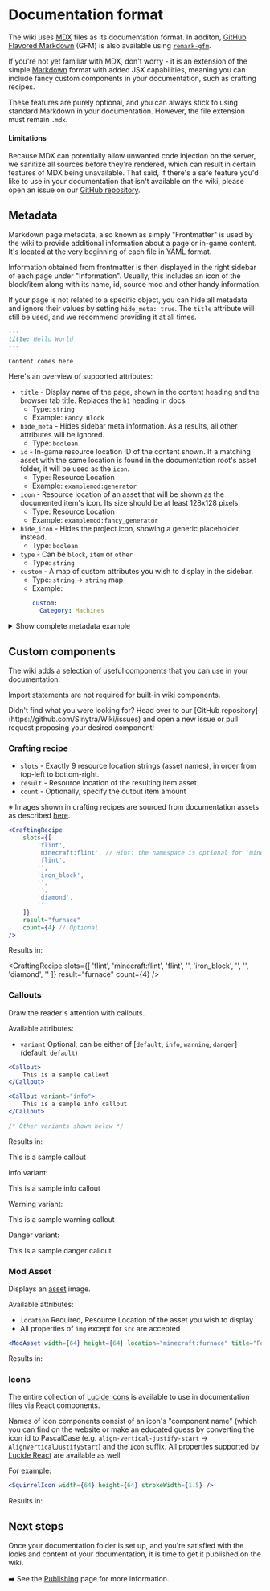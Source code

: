 
# Documentation format

The wiki uses [MDX](https://mdxjs.com/) files as its documentation format. In additon, [GitHub Flavored Markdown](https://github.github.com/gfm/)
(GFM) is also available using [`remark-gfm`](https://github.com/remarkjs/remark-gfm). 

If you're not yet familiar with MDX, don't worry - it is an extension of the simple [Markdown](https://www.markdownguide.org/)
format with added JSX capabilities, meaning you can include fancy custom components in your documentation,
such as crafting recipes.

These features are purely optional, and you can always stick to using standard Markdown in your documentation. However,
the file extension must remain `.mdx`.

#### Limitations

Because MDX can potentially allow unwanted code injection on the server, we sanitize all sources before they're rendered,
which can result in certain features of MDX being unavailable. That said, if there's a safe feature you'd like to use in
your documentation that isn't available on the wiki, please open an issue on our
[GitHub repository](https://github.com/Sinytra/Wiki/issues).

## Metadata

Markdown page metadata, also known as simply "Frontmatter" is used by the wiki to provide additional information about
a page or in-game content. It's located at the very beginning of each file in YAML format.

Information obtained from frontmatter is then displayed in the right sidebar of each page under "Information".
Usually, this includes an icon of the block/item along with its name, id, source mod and other handy information.

If your page is not related to a specific object, you can hide all metadata and ignore their values by setting
`hide_meta: true`. The `title` attribute will still be used, and we recommend providing it at all times.

```markdown
---
title: Hello World
---

Content comes here
```

Here's an overview of supported attributes:

- `title` - Display name of the page, shown in the content heading and the browser tab title.
Replaces the `h1` heading in docs.
  - Type: `string`
  - Example: `Fancy Block`
- `hide_meta` - Hides sidebar meta information. As a results, all other attributes will be ignored.
  - Type: `boolean`
- `id` - In-game resource location ID of the content shown. If a matching asset with the same location is found in the
documentation root's asset folder, it will be used as the `icon`.
  - Type: Resource Location
  - Example: `examplemod:generator`
- `icon` - Resource location of an asset that will be shown as the documented item's icon. Its size should be at least
128x128 pixels.
  - Type: Resource Location
  - Example: `examplemod:fancy_generator`
- `hide_icon` - Hides the project icon, showing a generic placeholder instead.
  - Type: `boolean`
- `type` - Can be `block`, `item` or `other`
  - Type: `string`
- `custom` - A map of custom attributes you wish to display in the sidebar.
  - Type: `string` -> `string` map
  - Example:
    ```yaml
    custom:
      Category: Machines
    ```

<details>
    <summary>Show complete metadata example</summary>
    
    ```markdown
    ---
    title: Generator
    id: examplemod:generator
    icon: examplemod:fancy_generator
    type: block
    custom:
      Subcategory: Machines
    ---
    
    Content comes here
    ```
</details>

## Custom components

The wiki adds a selection of useful components that you can use in your documentation.

Import statements are not required for built-in wiki components.

<Callout>
    Didn't find what you were looking for? Head over to our [GitHub repository](https://github.com/Sinytra/Wiki/issues)
    and open a new issue or pull request proposing your desired component!
</Callout>

### Crafting recipe

- `slots` - Exactly 9 resource location strings (asset names), in order from top-left to bottom-right.
- `result` - Resource location of the resulting item asset
- `count` - Optionally, specify the output item amount

※ Images shown in crafting recipes are sourced from documentation assets as described [here](./devs#assets).

```jsx 
<CraftingRecipe
    slots={[
        'flint',
        'minecraft:flint', // Hint: the namespace is optional for 'minecraft' items
        'flint',
        '',
        'iron_block',
        '',
        '',
        'diamond',
        ''
    ]}
    result="furnace"
    count={4} // Optional
/>
```

Results in:

<CraftingRecipe
    slots={[
        'flint',
        'minecraft:flint',
        'flint',
        '',
        'iron_block',
        '',
        '',
        'diamond',
        ''
    ]}
    result="furnace"
    count={4}
/>

### Callouts

Draw the reader's attention with callouts.

Available attributes:
- `variant` Optional; can be either of [`default`, `info`, `warning`, `danger`] (default: `default`)

```jsx
<Callout>
    This is a sample callout
</Callout>

<Callout variant="info">
    This is a sample info callout
</Callout>

/* Other variants shown below */
```

Results in:

<Callout>This is a sample callout</Callout>

Info variant:

<Callout variant="info">This is a sample info callout</Callout>

Warning variant:

<Callout variant="warning">This is a sample warning callout</Callout>

Danger variant:

<Callout variant="danger">This is a sample danger callout</Callout>

### Mod Asset

Displays an [asset](./devs#assets) image.

Available attributes:
- `location` Required, Resource Location of the asset you wish to display
- All properties of `img` except for `src` are accepted

```jsx
<ModAsset width={64} height={64} location="minecraft:furnace" title="Force Field Projector" />
```

Results in:

<ModAsset width={64} height={64} location="minecraft:furnace" title="Force Field Projector" />

### Icons

The entire collection of [Lucide icons](https://lucide.dev/icons/) is available to use in documentation files via
React components.

Names of icon components consist of an icon's "component name" (which you can find on the website or make an educated
guess by converting the icon id to PascalCase (e.g. `align-vertical-justify-start` -> `AlignVerticalJustifyStart`)
and the `Icon` suffix. All properties supported by [Lucide React](https://lucide.dev/guide/packages/lucide-react) are
available as well.

For example:

```jsx
<SquirrelIcon width={64} height={64} strokeWidth={1.5} />
```

Results in:

<SquirrelIcon width={64} height={64} strokeWidth={1.5} />

## Next steps

Once your documentation folder is set up, and you're satisfied with the looks and content of your documentation,
it is time to get it published on the wiki.

➡️ See the [Publishing](./publishing) page for more information.
